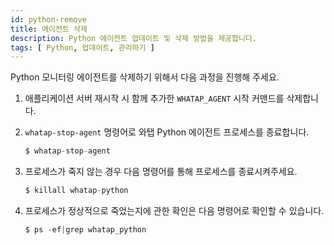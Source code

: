 ```yaml
---
id: python-remove
title: 에이전트 삭제
description: Python 에이전트 업데이트 및 삭제 방법을 제공합니다.
tags: [ Python, 업데이트, 관리하기 ]
---
```


Python 모니터링 에이전트를 삭제하기 위해서 다음 과정을 진행해 주세요.

1. 애플리케이션 서버 재시작 시 함께 추가한 `WHATAP_AGENT` 시작 커맨드를 삭제합니다.

1. `whatap-stop-agent` 명령어로 와탭 Python 에이전트 프로세스를 종료합니다.

    ```javascript title=SH
    $ whatap-stop-agent
    ```

1. 프로세스가 죽지 않는 경우 다음 명령어를 통해 프로세스를 종료시켜주세요.

    ```javascript title=SH
    $ killall whatap-python
    ```

1. 프로세스가 정상적으로 죽었는지에 관한 확인은 다음 명령어로 확인할 수 있습니다.

    ```javascript title=SH
    $ ps -ef|grep whatap_python
    ```